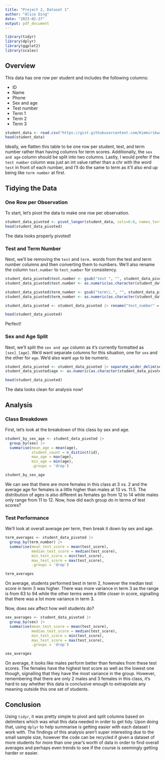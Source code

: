 ```yaml
---
title: "Project 2, Dataset 1"
author: "Alice Ding"
date: "2023-02-27"
output: pdf_document
---
```


```r
library(tidyr)
library(dplyr)
library(ggplot2)
library(scales)
```

## Overview

This data has one row per student and includes the following columns:

- ID
- Name
- Phone
- Sex and age
- Test number
- Term 1 
- Term 2
- Term 3

```r
student_data <- read.csv("https://gist.githubusercontent.com/Kimmirikwa/b69d0ea134820ea52f8481991ffae93e/raw/4db7b1698035ee29885d10e1a59bd902716ae168/student_results.csv")
head(student_data)
```

Ideally, we flatten this table to be one row per student, test, and term number rather than having columns for term scores. Additionally, the `sex and age` column should be split into two columns. Lastly, I would prefer if the `test number` column was just an int value rather than a chr with the word `test` in front of each number, and I'll do the same to term as it'll also end up being like `term number` at first.

## Tidying the Data

### One Row per Observation

To start, let's pivot the data to make one row per observation.

```r
student_data_pivoted <- pivot_longer(student_data, cols=6:8, names_to="term_number", values_to="test_score")
head(student_data_pivoted)
```
The data looks properly pivoted!

### Test and Term Number

Next, we'll be removing the `test ` and `term.` words from the test and term number columns and then converting them to numbers. We'll also rename the column `test.number` to `test_number` for consistency.

```r
student_data_pivoted$test.number <- gsub("test ", "", student_data_pivoted$test.number)
student_data_pivoted$test.number <- as.numeric(as.character(student_data_pivoted$test.number))

student_data_pivoted$term_number <- gsub("term\\.", "", student_data_pivoted$term_number)
student_data_pivoted$term_number <- as.numeric(as.character(student_data_pivoted$term_number))

student_data_pivoted <- student_data_pivoted |> rename("test_number" = "test.number")

head(student_data_pivoted)
```

Perfect!

### Sex and Age Split

Next, we'll split the `sex and age` column as it's currently formatted as `[sex]_[age]`. We'd want separate columns for this situation, one for `sex` and the other for `age`. We'd also want `age` to be numeric.

```r
student_data_pivoted <- student_data_pivoted |> separate_wider_delim(sex.and.age, delim="_", names = c("sex", "age"))
student_data_pivoted$age <- as.numeric(as.character(student_data_pivoted$age))

head(student_data_pivoted)
```

The data looks clean for analysis now!

## Analysis

### Class Breakdown

First, let's look at the breakdown of this class by sex and age.

```r
student_by_sex_age <- student_data_pivoted |> 
  group_by(sex) |>
  summarise(mean_age = mean(age),
            student_count = n_distinct(id),
            max_age = max(age),
            min_age = min(age),
            .groups = 'drop')

student_by_sex_age
```
We can see that there are more females in this class at 3 vs. 2 and the average age for females is a little higher than males at 13 vs. 11.5. The distribution of ages is also different as females go from 12 to 14 while males only range from 11 to 12. Now, how did each group do in terms of test scores?

### Test Performance

We'll look at overall average per term, then break it down by sex and age.

```r
term_averages <- student_data_pivoted |> 
  group_by(term_number) |>
  summarise(mean_test_score = mean(test_score),
            median_test_score = median(test_score),
            min_test_score = min(test_score),
            max_test_score = max(test_score),
            .groups = 'drop')

term_averages
```

On average, students performed best in term 2, however the median test score in term 3 was higher. There was more variance in term 3 as the range is from 63 to 94 while the other terms were a little closer in score, signalling that there was a lot more variance in term 3.

Now, does sex affect how well students do?

```r
sex_averages <- student_data_pivoted |> 
  group_by(sex) |>
  summarise(mean_test_score = mean(test_score),
            median_test_score = median(test_score),
            min_test_score = min(test_score),
            max_test_score = max(test_score),
            .groups = 'drop')

sex_averages
```

On average, it looks like males perform better than females from these test scores. The females have the highest test score as well as the lowest one though, signalling that they have the most variance in the group. However, remembering that there are only 2 males and 3 females in this class, it's hard to say whether this data is conclusive enough to extrapolate any meaning outside this one set of students. 

## Conclusion

Using `tidyr`, it was pretty simple to pivot and split columns based on delimiters which was what this data needed in order to get tidy. Upon doing that, using `dplyr` to help summarise is getting easier with each dataset I work with. The findings of this analysis aren't super interesting due to the small sample size, however the code can be recycled if given a dataset of more students for more than one year's worth of data in order to find overall averages and perhaps even trends to see if the course is seemingly getting harder or easier.